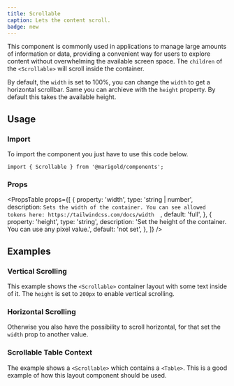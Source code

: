 ```yaml
---
title: Scrollable
caption: Lets the content scroll.
badge: new
---
```


This component is commonly used in applications to manage large amounts of information or data, providing a convenient way for users to explore content without overwhelming the available screen space. The `children` of the `<Scrollable>` will scroll inside the container.

By default, the `width` is set to 100%, you can change the `width` to get a horizontal scrollbar. Same you can archieve with the `height` property. By default this takes the available height.

## Usage

### Import

To import the component you just have to use this code below.

```tsx
import { Scrollable } from '@marigold/components';
```

### Props

<PropsTable
  props={[
    {
      property: 'width',
      type: 'string | number',
      description: `Sets the width of the container. You can see allowed tokens here: https://tailwindcss.com/docs/width  `,
      default: 'full',
    },
    {
      property: 'height',
      type: 'string',
      description:
        'Set the height of the container. You can use any pixel value.',
      default: 'not set',
    },
  ]}
/>

## Examples

### Vertical Scrolling

This example shows the `<Scrollable>` container layout with some text inside of it. The `height` is set to `200px` to enable vertical scrolling.

<ComponentDemo file="./scroll-vertical.demo.tsx" />

### Horizontal Scrolling

Otherwise you also have the possibility to scroll horizontal, for that set the `width` prop to another value.

<ComponentDemo file="./scroll-horizontal.demo.tsx" />

### Scrollable Table Context

The example shows a `<Scrollable>` which contains a `<Table>`. This is a good example of how this layout component should be used.

<ComponentDemo file="./scroll-table.demo.tsx" />
